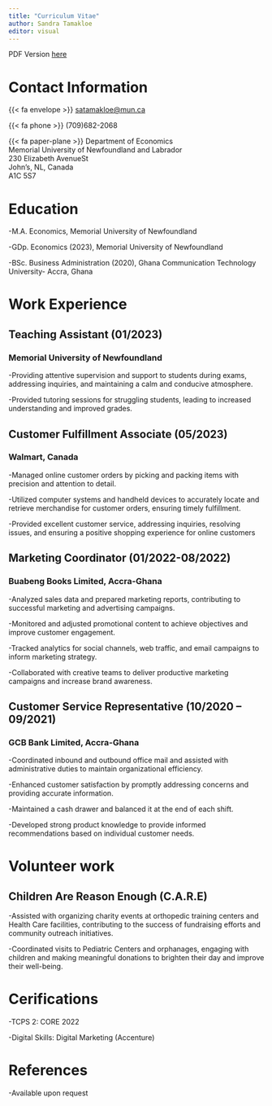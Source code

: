 ```yaml
---
title: "Curriculum Vitae"
author: Sandra Tamakloe
editor: visual
---
```



PDF Version [here](docs/CV.pdf)



# Contact Information
{{< fa envelope >}} [satamakloe@mun.ca](mailto:satamakloe@mun.ca)

{{< fa phone >}} (709)682-2068

{{< fa paper-plane >}} Department of Economics\
Memorial University of Newfoundland and Labrador\
230 Elizabeth AvenueSt\
John’s, NL, Canada\
A1C 5S7

# Education
-M.A. Economics, Memorial University of Newfoundland

-GDp. Economics (2023), Memorial University of Newfoundland

-BSc. Business Administration (2020), Ghana Communication Technology University- Accra, Ghana

# Work Experience
## Teaching Assistant (01/2023)
### Memorial University of Newfoundland
-Providing attentive supervision and support to students during exams, addressing inquiries, and maintaining a calm and conducive atmosphere.

-Provided tutoring sessions for struggling students, leading to increased understanding and improved grades.

## Customer Fulfillment Associate (05/2023)
### Walmart, Canada
-Managed online customer orders by picking and packing items with precision and attention to detail.

-Utilized computer systems and handheld devices to accurately locate and retrieve merchandise for customer orders, ensuring timely fulfillment.

-Provided excellent customer service, addressing inquiries, resolving issues, and ensuring a positive shopping experience for online customers

## Marketing Coordinator (01/2022-08/2022)
### Buabeng Books Limited, Accra-Ghana

-Analyzed sales data and prepared marketing reports, contributing to successful marketing and advertising campaigns.

-Monitored and adjusted promotional content to achieve objectives and improve customer engagement.

-Tracked analytics for social channels, web traffic, and email campaigns to inform marketing strategy.

-Collaborated with creative teams to deliver productive marketing campaigns and increase brand awareness.

## Customer Service Representative (10/2020 – 09/2021)
### GCB Bank Limited, Accra-Ghana
-Coordinated inbound and outbound office mail and assisted with administrative duties to maintain organizational efficiency.

-Enhanced customer satisfaction by promptly addressing concerns and providing accurate information.

-Maintained a cash drawer and balanced it at the end of each shift.

-Developed strong product knowledge to provide informed recommendations based on individual customer needs.

# Volunteer work
## Children Are Reason Enough (C.A.R.E)
-Assisted with organizing charity events at orthopedic training centers and Health Care facilities, contributing to the success of fundraising efforts and community outreach initiatives.

-Coordinated visits to Pediatric Centers and orphanages, engaging with children and making meaningful donations to brighten their day and improve their well-being.

# Cerifications
-TCPS 2: CORE 2022

-Digital Skills: Digital Marketing (Accenture)


# References

-Available upon request
